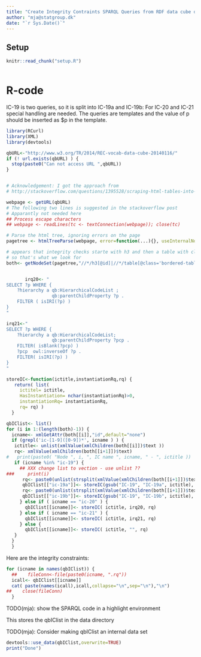 ```yaml
---
title: "Create Integrity Contraints SPARQL Queries from RDF data cube definition"
author: "mja@statgroup.dk"
date: "`r Sys.Date()`"
---
```


## Setup 
```r
knitr::read_chunk("setup.R")
```
```r
```

# R-code

IC-19 is two queries, so it is split into IC-19a and IC-19b: For IC-20
and IC-21 special handling are needed. The queries are templates and
the value of p should be inserted as $p in the template.

```r

library(RCurl)
library(XML)
library(devtools)

qbURL<-"http://www.w3.org/TR/2014/REC-vocab-data-cube-20140116/"
if (! url.exists(qbURL) ) {
  stop(paste0("Can not access URL ",qbURL))
}


# Acknowledgement: I got the approach from
# http://stackoverflow.com/questions/1395528/scraping-html-tables-into-r-data-frames-using-the-xml-package?lq=1

webpage <- getURL(qbURL)
# The following two lines is suggested in the stackoverflow post
# Apparantly not needed here
## Process escape characters
## webpage <- readLines(tc <- textConnection(webpage)); close(tc)

# Parse the html tree, ignoring errors on the page
pagetree <- htmlTreeParse(webpage, error=function(...){}, useInternalNodes = TRUE)

# appears that integrity checks starte with h3 and then a table with class bordered-table
# so that's what we look for
both<- getNodeSet(pagetree,"//*/h3[@id]|//*/table[@class='bordered-table']/tbody/tr/td/pre")


       irq20<- "
SELECT ?p WHERE {
    ?hierarchy a qb:HierarchicalCodeList ;
                 qb:parentChildProperty ?p .
    FILTER ( isIRI(?p) )
}
"

irq21<-"
SELECT ?p WHERE {
    ?hierarchy a qb:HierarchicalCodeList;
                 qb:parentChildProperty ?pcp .
    FILTER( isBlank(?pcp) )
    ?pcp  owl:inverseOf ?p .
    FILTER( isIRI(?p) )
}
"

storeIC<-function(ictitle,instantiationRq,rq) {
   return( list(
     ictitel= ictitle,
     HasInstantiation= nchar(instantiationRq)>0,
     instantiationRq= instantiationRq,
     rq= rq) )
  }

qbIClist<- list()
for (i in 1:(length(both)-1)) {
  icname<- xmlGetAttr(both[[i]],"id",default="none")
  if (grepl('ic-[1-9]([0-9])*', icname ) ) {
   ictitle<- unlist(xmlValue(xmlChildren(both[[i]])$text ))
   rq<- xmlValue(xmlChildren(both[[i+1]])$text)
#   print(paste0( "Node ", i, ", IC name ", icname, " - ", ictitle ))
   if (icname %in% "ic-19") {
     ## XXX change list to vection - use unlist ??
###     print(i)
      rq<- paste0(unlist(strsplit(xmlValue(xmlChildren(both[[i+1]])$text),"\n"))[1:8], collapse="\n")
      qbIClist[["ic-19a"]]<- storeIC(gsub("IC-19", "IC-19a", ictitle), "", rq)
      rq<- paste0(unlist(strsplit(xmlValue(xmlChildren(both[[i+1]])$text),"\n"))[10:17], collapse="\n")
      qbIClist[["ic-19b"]]<- storeIC(gsub("IC-19", "IC-19b", ictitle), "", rq)
     } else if ( icname == "ic-20" ) {
       qbIClist[[icname]]<- storeIC( ictitle, irq20, rq)
     } else if ( icname == "ic-21" ) {
       qbIClist[[icname]]<- storeIC( ictitle, irq21, rq)
     } else {
       qbIClist[[icname]]<- storeIC( ictitle, "", rq)
   }
  }
  }

```



Here are the integrity constraints:
```r
for (icname in names(qbIClist)) {
  ##    fileConn<-file(paste0(icname, ".rq"))
  icall<- qbIClist[[icname]]
  cat( paste(names(icall),icall,collapse="\n",sep="\n"),"\n")
##    close(fileConn)
  }
```
TODO(mja): show the SPARQL code in a highlight environment

This stores the qbIClist in the data directory

TODO(mja): Consider making qbIClist an internal data set

```r
devtools::use_data(qbIClist,overwrite=TRUE)
print("Done")
```
